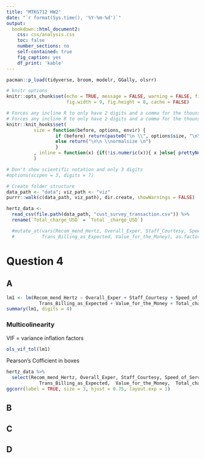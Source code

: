 ```yaml
---
title: "MTKG712 HW2"
date: "`r format(Sys.time(), '%Y-%m-%d')`"
output:
  bookdown::html_document2:
    css: css/analysis.css
    toc: false
    number_sections: no
    self-contained: true
    fig_caption: yes
    df_print: 'kable'
---
```



```r
pacman::p_load(tidyverse, broom, modelr, GGally, olsrr)
```

```r
# knitr options
knitr::opts_chunk$set(echo = TRUE, message = FALSE, warning = FALSE, fig.align = 'center',
                      fig.width = 9, fig.height = 8, cache = FALSE)

# Forces any incline R to only have 2 digits and a comma for the thounsands place
# Forces any incline R to only have 2 digits and a comma for the thounsands place
knitr::knit_hooks$set(
          size = function(before, options, envir) {
                  if (before) return(paste0("\n \\", options$size, "\n\n"))
                  else return("\n\n \\normalsize \n")
                  }
          , inline = function(x) {if(!is.numeric(x)){ x }else{ prettyNum(round(x,3), big.mark=",") } }
          )

# Don't show scientific notation and only 3 digits
#options(scipen = 3, digits = 7)

# Create folder structure
data_path <- "data"; viz_path <- "viz"
purrr::walk(c(data_path, viz_path), dir.create, showWarnings = FALSE)
```

```r
hertz_data <- 
  read_csv(file.path(data_path, "cust_survey_transaction.csv")) %>%
  rename(`Total_charge_USD` = `Total _charge_USD`)

  #mutate_at(vars(Recom_mend_Hertz, Overall_Exper, Staff_Courtesy, Speed_of_Service, Veh_Equip_Condition, 
  #          Trans_Billing_as_Expected, Value_for_the_Money), as.factor)
```

# Question 4

## A

```r
lm1 <- lm(Recom_mend_Hertz ~ Overall_Exper + Staff_Courtesy + Speed_of_Service + Veh_Equip_Condition + 
            Trans_Billing_as_Expected + Value_for_the_Money + Total_charge_USD + Survey_checkout_diff, data = hertz_data)
summary(lm1, digits = 4)
```

### Multicolinearity

VIF = variance inflation factors 

```r
ols_vif_tol(lm1)
```

Pearson's Cofficient in boxes

```r
hertz_data %>%
  select(Recom_mend_Hertz, Overall_Exper, Staff_Courtesy, Speed_of_Service, Veh_Equip_Condition, 
            Trans_Billing_as_Expected,  Value_for_the_Money,  Total_charge_USD, Survey_checkout_diff) %>%
ggcorr(label = TRUE, size = 3, hjust = 0.75, layout.exp = 1)
```


## B


## C



## D
